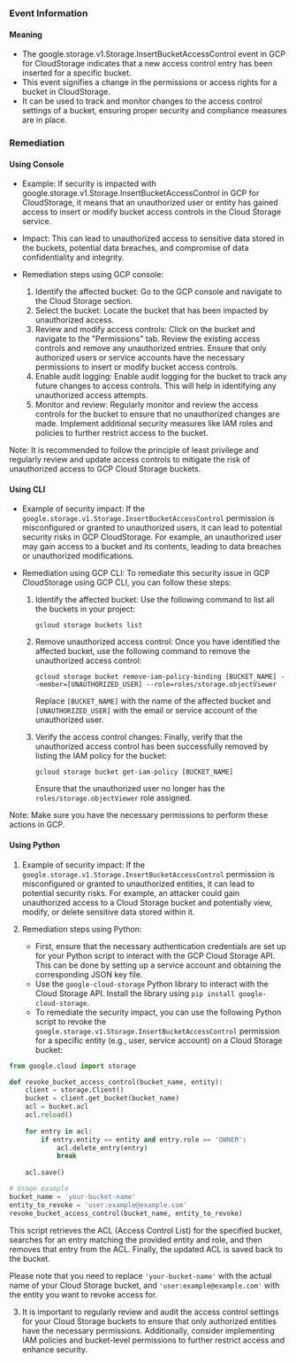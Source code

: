
### Event Information

#### Meaning

- The google.storage.v1.Storage.InsertBucketAccessControl event in GCP for CloudStorage indicates that a new access control entry has been inserted for a specific bucket.
- This event signifies a change in the permissions or access rights for a bucket in CloudStorage.
- It can be used to track and monitor changes to the access control settings of a bucket, ensuring proper security and compliance measures are in place.

### Remediation

#### Using Console

- Example: If security is impacted with google.storage.v1.Storage.InsertBucketAccessControl in GCP for CloudStorage, it means that an unauthorized user or entity has gained access to insert or modify bucket access controls in the Cloud Storage service.

- Impact: This can lead to unauthorized access to sensitive data stored in the buckets, potential data breaches, and compromise of data confidentiality and integrity.

- Remediation steps using GCP console:
  1. Identify the affected bucket: Go to the GCP console and navigate to the Cloud Storage section.
  2. Select the bucket: Locate the bucket that has been impacted by unauthorized access.
  3. Review and modify access controls: Click on the bucket and navigate to the "Permissions" tab. Review the existing access controls and remove any unauthorized entries. Ensure that only authorized users or service accounts have the necessary permissions to insert or modify bucket access controls.
  4. Enable audit logging: Enable audit logging for the bucket to track any future changes to access controls. This will help in identifying any unauthorized access attempts.
  5. Monitor and review: Regularly monitor and review the access controls for the bucket to ensure that no unauthorized changes are made. Implement additional security measures like IAM roles and policies to further restrict access to the bucket.

Note: It is recommended to follow the principle of least privilege and regularly review and update access controls to mitigate the risk of unauthorized access to GCP Cloud Storage buckets.

#### Using CLI

- Example of security impact: If the `google.storage.v1.Storage.InsertBucketAccessControl` permission is misconfigured or granted to unauthorized users, it can lead to potential security risks in GCP CloudStorage. For example, an unauthorized user may gain access to a bucket and its contents, leading to data breaches or unauthorized modifications.

- Remediation using GCP CLI: To remediate this security issue in GCP CloudStorage using GCP CLI, you can follow these steps:

  1. Identify the affected bucket: Use the following command to list all the buckets in your project:
     ```
     gcloud storage buckets list
     ```

  2. Remove unauthorized access control: Once you have identified the affected bucket, use the following command to remove the unauthorized access control:
     ```
     gcloud storage bucket remove-iam-policy-binding [BUCKET_NAME] --member=[UNAUTHORIZED_USER] --role=roles/storage.objectViewer
     ```
     Replace `[BUCKET_NAME]` with the name of the affected bucket and `[UNAUTHORIZED_USER]` with the email or service account of the unauthorized user.

  3. Verify the access control changes: Finally, verify that the unauthorized access control has been successfully removed by listing the IAM policy for the bucket:
     ```
     gcloud storage bucket get-iam-policy [BUCKET_NAME]
     ```
     Ensure that the unauthorized user no longer has the `roles/storage.objectViewer` role assigned.

Note: Make sure you have the necessary permissions to perform these actions in GCP.

#### Using Python

1. Example of security impact: If the `google.storage.v1.Storage.InsertBucketAccessControl` permission is misconfigured or granted to unauthorized entities, it can lead to potential security risks. For example, an attacker could gain unauthorized access to a Cloud Storage bucket and potentially view, modify, or delete sensitive data stored within it.

2. Remediation steps using Python:
   - First, ensure that the necessary authentication credentials are set up for your Python script to interact with the GCP Cloud Storage API. This can be done by setting up a service account and obtaining the corresponding JSON key file.
   - Use the `google-cloud-storage` Python library to interact with the Cloud Storage API. Install the library using `pip install google-cloud-storage`.
   - To remediate the security impact, you can use the following Python script to revoke the `google.storage.v1.Storage.InsertBucketAccessControl` permission for a specific entity (e.g., user, service account) on a Cloud Storage bucket:

```python
from google.cloud import storage

def revoke_bucket_access_control(bucket_name, entity):
    client = storage.Client()
    bucket = client.get_bucket(bucket_name)
    acl = bucket.acl
    acl.reload()
    
    for entry in acl:
        if entry.entity == entity and entry.role == 'OWNER':
            acl.delete_entry(entry)
            break
    
    acl.save()

# Usage example
bucket_name = 'your-bucket-name'
entity_to_revoke = 'user:example@example.com'
revoke_bucket_access_control(bucket_name, entity_to_revoke)
```

This script retrieves the ACL (Access Control List) for the specified bucket, searches for an entry matching the provided entity and role, and then removes that entry from the ACL. Finally, the updated ACL is saved back to the bucket.

Please note that you need to replace `'your-bucket-name'` with the actual name of your Cloud Storage bucket, and `'user:example@example.com'` with the entity you want to revoke access for.

3. It is important to regularly review and audit the access control settings for your Cloud Storage buckets to ensure that only authorized entities have the necessary permissions. Additionally, consider implementing IAM policies and bucket-level permissions to further restrict access and enhance security.

